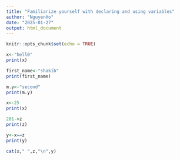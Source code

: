 ```yaml
---
title: "Familiarize yourself with declaring and using variables"
author: "NguyenHo"
date: "2025-01-27"
output: html_document
---
```


```r
knitr::opts_chunk$set(echo = TRUE)
```


```r
x<-"hell0"
print(x)
```
```r
first_name<-"shakib"
print(first_name)
```

```r
m.y<-"second"
print(m.y)
```

```r
x<-25
print(x)
```

```r
201->z
print(z)
```

```r
y<-x==z
print(y)
```

```r
cat(x," ",z,"\n",y)
```
